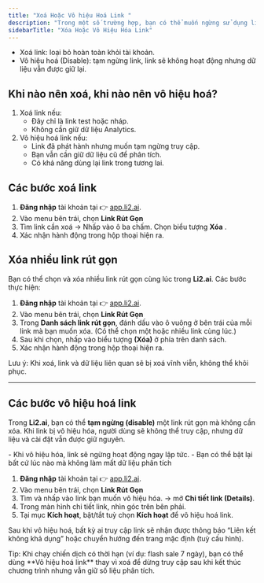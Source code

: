 ```yaml
---
title: "Xoá Hoặc Vô hiệu Hoá Link "
description: "Trong một số trường hợp, bạn có thể muốn ngừng sử dụng link rút gọn. Li2 cung cấp 2 cách xử lý:"
sidebarTitle: "Xóa Hoặc Vô Hiệu Hóa Link"
---
```


- Xoá link: loại bỏ hoàn toàn khỏi tài khoản.
- Vô hiệu hoá (Disable): tạm ngừng link, link sẽ không hoạt động nhưng dữ liệu vẫn được giữ lại.

## Khi nào nên xoá,  khi nào nên vô hiệu hoá?

1. Xoá link nếu:
   - Đây chỉ là link test hoặc nháp.
   - Không cần giữ dữ liệu Analytics.
2. Vô hiệu hoá link nếu:
   - Link đã phát hành nhưng muốn tạm ngừng truy cập.
   - Bạn vẫn cần giữ dữ liệu cũ để phân tích.
   - Có khả năng dùng lại link trong tương lai.

## Các bước xoá link

1. **Đăng nhập** tài khoản tại 👉 [app.li2.ai](http://app.li2.ai).
2. Vào menu bên trái, chọn **Link Rút Gọn**
3. Tìm link cần xoá → Nhấp vào ô ba chấm. Chọn biểu tượng <Icon icon="trash" color="#f00707" />**Xóa** .
4. Xác nhận hành động trong hộp thoại hiện ra.

## Xóa nhiều link rút gọn 

Bạn có thể chọn và xóa nhiều link rút gọn cùng lúc trong **Li2.ai**. Các bước thực hiện:

1. **Đăng nhập** tài khoản tại 👉 [app.li2.ai](http://app.li2.ai).
2. Vào menu bên trái, chọn **Link Rút Gọn**
3. Trong **Danh sách link rút gọn**, đánh dấu vào ô vuông ở bên trái của mỗi link mà bạn muốn xóa. (Có thể chọn một hoặc nhiều link cùng lúc.)
4. Sau khi chọn, nhấp vào biểu tượng <Icon icon="trash" color="#ec0a0a" />**(Xóa)**  ở phía trên danh sách.
5. Xác nhận hành động trong hộp thoại hiện ra.

<Warning>
  Lưu ý: Khi xoá, link và dữ liệu liên quan sẽ bị xoá vĩnh viễn, không thể khôi phục.
</Warning>

---

## Các bước vô hiệu hoá link

Trong **Li2.ai**, bạn có thể **tạm ngừng (disable)** một link rút gọn mà không cần xóa. Khi link bị vô hiệu hóa, người dùng sẽ không thể truy cập, nhưng dữ liệu và cài đặt vẫn được giữ nguyên.

<Note>
  - Khi vô hiệu hóa, link sẽ ngừng hoạt động ngay lập tức.
  - Bạn có thể bật lại bất cứ lúc nào mà không làm mất dữ liệu phân tích
</Note>

1. **Đăng nhập** tài khoản tại 👉 [app.li2.ai](http://app.li2.ai).
2. Vào menu bên trái, chọn **Link Rút Gọn**
3. Tìm và nhấp vào link bạn muốn vô hiệu hóa. → mở **Chi tiết link (Details)**.
4. Trong màn hình chi tiết link, nhìn góc trên bên phải.
5. Tại mục **Kích hoạt**, bật/tắt tuỳ chọn **Kích hoạt** để vô hiệu hoá link.

Sau khi vô hiệu hoá, bất kỳ ai truy cập link sẽ nhận được thông báo “Liên kết không khả dụng” hoặc chuyển hướng đến trang mặc định (tuỳ cấu hình).

<Tip>
  Tip: Khi chạy chiến dịch có thời hạn (ví dụ: flash sale 7 ngày), bạn có thể dùng **Vô hiệu hoá link** thay vì xoá để dừng truy cập sau khi kết thúc chương trình nhưng vẫn giữ số liệu phân tích.
</Tip>